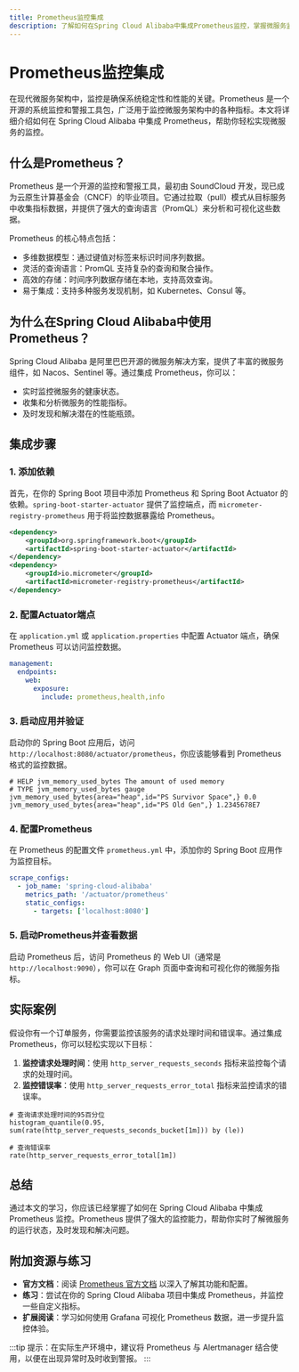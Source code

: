 ```yaml
---
title: Prometheus监控集成
description: 了解如何在Spring Cloud Alibaba中集成Prometheus监控，掌握微服务监控的核心概念与实践。
---
```


# Prometheus监控集成

在现代微服务架构中，监控是确保系统稳定性和性能的关键。Prometheus 是一个开源的系统监控和警报工具包，广泛用于监控微服务架构中的各种指标。本文将详细介绍如何在 Spring Cloud Alibaba 中集成 Prometheus，帮助你轻松实现微服务的监控。

## 什么是Prometheus？

Prometheus 是一个开源的监控和警报工具，最初由 SoundCloud 开发，现已成为云原生计算基金会（CNCF）的毕业项目。它通过拉取（pull）模式从目标服务中收集指标数据，并提供了强大的查询语言（PromQL）来分析和可视化这些数据。

Prometheus 的核心特点包括：
- 多维数据模型：通过键值对标签来标识时间序列数据。
- 灵活的查询语言：PromQL 支持复杂的查询和聚合操作。
- 高效的存储：时间序列数据存储在本地，支持高效查询。
- 易于集成：支持多种服务发现机制，如 Kubernetes、Consul 等。

## 为什么在Spring Cloud Alibaba中使用Prometheus？

Spring Cloud Alibaba 是阿里巴巴开源的微服务解决方案，提供了丰富的微服务组件，如 Nacos、Sentinel 等。通过集成 Prometheus，你可以：
- 实时监控微服务的健康状态。
- 收集和分析微服务的性能指标。
- 及时发现和解决潜在的性能瓶颈。

## 集成步骤

### 1. 添加依赖

首先，在你的 Spring Boot 项目中添加 Prometheus 和 Spring Boot Actuator 的依赖。`spring-boot-starter-actuator` 提供了监控端点，而 `micrometer-registry-prometheus` 用于将监控数据暴露给 Prometheus。

```xml
<dependency>
    <groupId>org.springframework.boot</groupId>
    <artifactId>spring-boot-starter-actuator</artifactId>
</dependency>
<dependency>
    <groupId>io.micrometer</groupId>
    <artifactId>micrometer-registry-prometheus</artifactId>
</dependency>
```

### 2. 配置Actuator端点

在 `application.yml` 或 `application.properties` 中配置 Actuator 端点，确保 Prometheus 可以访问监控数据。

```yaml
management:
  endpoints:
    web:
      exposure:
        include: prometheus,health,info
```

### 3. 启动应用并验证

启动你的 Spring Boot 应用后，访问 `http://localhost:8080/actuator/prometheus`，你应该能够看到 Prometheus 格式的监控数据。

```plaintext
# HELP jvm_memory_used_bytes The amount of used memory
# TYPE jvm_memory_used_bytes gauge
jvm_memory_used_bytes{area="heap",id="PS Survivor Space",} 0.0
jvm_memory_used_bytes{area="heap",id="PS Old Gen",} 1.2345678E7
```

### 4. 配置Prometheus

在 Prometheus 的配置文件 `prometheus.yml` 中，添加你的 Spring Boot 应用作为监控目标。

```yaml
scrape_configs:
  - job_name: 'spring-cloud-alibaba'
    metrics_path: '/actuator/prometheus'
    static_configs:
      - targets: ['localhost:8080']
```

### 5. 启动Prometheus并查看数据

启动 Prometheus 后，访问 Prometheus 的 Web UI（通常是 `http://localhost:9090`），你可以在 Graph 页面中查询和可视化你的微服务指标。

## 实际案例

假设你有一个订单服务，你需要监控该服务的请求处理时间和错误率。通过集成 Prometheus，你可以轻松实现以下目标：

1. **监控请求处理时间**：使用 `http_server_requests_seconds` 指标来监控每个请求的处理时间。
2. **监控错误率**：使用 `http_server_requests_error_total` 指标来监控请求的错误率。

```plaintext
# 查询请求处理时间的95百分位
histogram_quantile(0.95, sum(rate(http_server_requests_seconds_bucket[1m])) by (le))

# 查询错误率
rate(http_server_requests_error_total[1m])
```

## 总结

通过本文的学习，你应该已经掌握了如何在 Spring Cloud Alibaba 中集成 Prometheus 监控。Prometheus 提供了强大的监控能力，帮助你实时了解微服务的运行状态，及时发现和解决问题。

## 附加资源与练习

- **官方文档**：阅读 [Prometheus 官方文档](https://prometheus.io/docs/) 以深入了解其功能和配置。
- **练习**：尝试在你的 Spring Cloud Alibaba 项目中集成 Prometheus，并监控一些自定义指标。
- **扩展阅读**：学习如何使用 Grafana 可视化 Prometheus 数据，进一步提升监控体验。

:::tip
提示：在实际生产环境中，建议将 Prometheus 与 Alertmanager 结合使用，以便在出现异常时及时收到警报。
:::